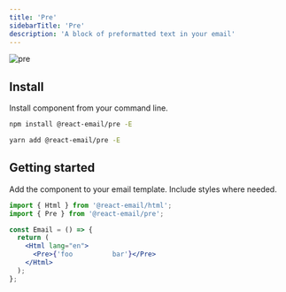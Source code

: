 ```yaml
---
title: 'Pre'
sidebarTitle: 'Pre'
description: 'A block of preformatted text in your email'
---
```



<img className="rounded-md" src="/docs/images/components/pre.png" alt="pre" />

## Install

Install component from your command line.

<CodeGroup>

```sh npm
npm install @react-email/pre -E
```

```sh yarn
yarn add @react-email/pre -E
```

</CodeGroup>

## Getting started

Add the component to your email template. Include styles where needed.

```jsx
import { Html } from '@react-email/html';
import { Pre } from '@react-email/pre';

const Email = () => {
  return (
    <Html lang="en">
      <Pre>{'foo          bar'}</Pre>
    </Html>
  );
};
```
